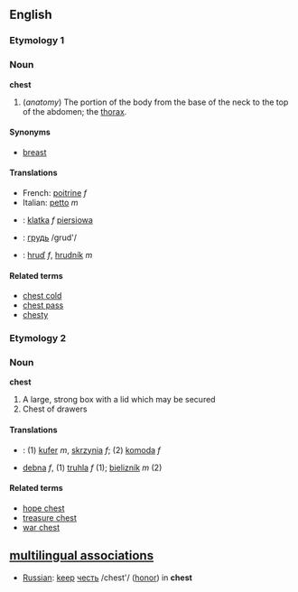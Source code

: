 == English ==

===Etymology 1===

=== Noun ===
'''chest'''

# (''anatomy'') The portion of the body from the base of the neck to the top of the abdomen; the [[thorax]].

====Synonyms====
*[[breast]]

====Translations====
*French: [[poitrine]] ''f''
*Italian: [[petto]] ''m''
*{{pl}}: [[klatka]] ''f'' [[piersiowa]]
*{{ru}}: [[:ru:грудь|грудь]] /grud'/
*{{sk}}: [[hruď]] ''f'', [[hrudník]] ''m''

====Related terms====
*[[chest cold]]
*[[chest pass]]
*[[chesty]]

===Etymology 2===

=== Noun ===
'''chest'''

# A large, strong box with a lid which may be secured
# Chest of drawers

====Translations====
*{{pl}}: (1) [[kufer]] ''m'', [[skrzynia]] ''f''; (2) [[komoda]] ''f''
*{{sk}} [[debna#Slovak|debna]] ''f'', (1) [[truhla#truhla|truhla]] ''f'' (1); [[bielizník#Slovak|bielizník]] ''m'' (2)

==== Related terms ====
*[[hope chest]]
*[[treasure chest]]
*[[war chest]]

==[[multilingual associations]]==
*[[Russian]]: [[keep]] [[:ru:честь|честь]] /chest'/ ([[honor]]) in '''chest'''